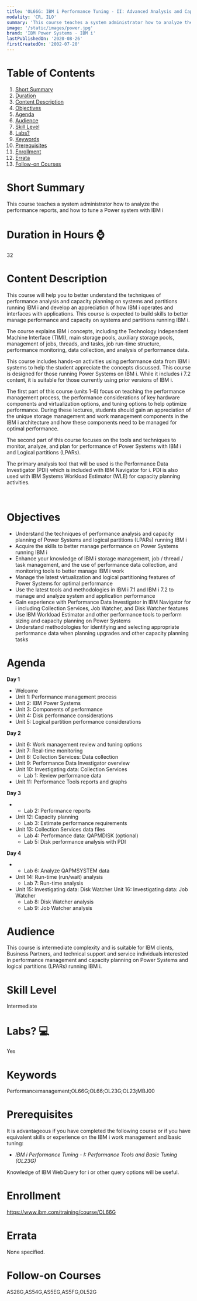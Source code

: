 ```yaml
---
title: 'OL66G: IBM i Performance Tuning - II: Advanced Analysis and Capacity Tuning'
modality: 'CR, ILO'
summary: 'This course teaches a system administrator how to analyze the performance reports, and how to tune a Power system with IBM i'
image: '/static/images/power.jpg'
brand: 'IBM Power Systems - IBM i'
lastPublishedOn: '2020-08-26'
firstCreatedOn: '2002-07-20'
---
```

# Table of Contents
1.  [Short Summary](#short-summary)
2.  [Duration](#duration-in-hours-)
3.  [Content Description](#content-description)
4.  [Objectives](#objectives)
5.  [Agenda](#agenda)
6.  [Audience](#audience)
7.  [Skill Level](#skill-level)
8.  [Labs?](#labs-)
9.  [Keywords](#keywords)
10. [Prerequisites](#prerequisites)
11. [Enrollment](#enrollment)
12. [Errata](#errata)
13. [Follow-on Courses](#follow-on-courses)

# Short Summary
This course teaches a system administrator how to analyze the performance reports, and how to tune a Power system with IBM i

# Duration in Hours ⌚
32

# Content Description
<p>This course will help you to better understand the techniques of performance analysis and capacity planning on systems and partitions running IBM i and develop an appreciation of how IBM i operates and interfaces with applications. This course is expected to build skills to better manage performance and capacity on systems and partitions running IBM i.</p>

<p>The course explains IBM i concepts, including the Technology Independent Machine Interface (TIMI), main storage pools, auxiliary storage pools, management of jobs, threads, and tasks, job run-time structure, performance monitoring, data collection, and analysis of performance data.</p>

<p>This course includes hands-on activities using performance data from IBM i systems to help the student appreciate the concepts discussed. This course is designed for those running Power Systems on IBM i. While it includes i 7.2 content, it is suitable for those currently using prior versions of IBM i.</p>

<p>The first part of this course (units 1-6) focus on teaching the performance management process, the performance considerations of key hardware components and virtualization options, and tuning options to help optimize performance. During these lectures, students should gain an appreciation of the unique storage management and work management components in the IBM i architecture and how these components need to be managed for optimal performance.</p>

<p>The second part of this course focuses on the tools and techniques to monitor, analyze, and plan for performance of Power Systems with IBM i and Logical partitions (LPARs).</p>

<p>The primary analysis tool that will be used is the Performance Data Investigator (PDI) which is included with IBM Navigator for i. PDI is also used with IBM Systems Workload Estimator (WLE) for capacity planning activities.</p>

<p>&nbsp;</p>

# Objectives
<ul>
	<li>Understand the techniques of performance analysis and capacity planning of Power Systems and logical partitions (LPARs) running IBM i</li>
	<li>Acquire the skills to better manage performance on Power Systems running IBM i</li>
	<li>Enhance your knowledge of IBM i storage management, job / thread / task management, and the use of performance data collection, and monitoring tools to better manage IBM i work</li>
	<li>Manage the latest virtualization and logical partitioning features of Power Systems for optimal performance</li>
	<li>Use the latest tools and methodologies in IBM i 7.1 and IBM i 7.2 to manage and analyze system and application performance</li>
	<li>Gain experience with Performance Data Investigator in IBM Navigator for i including Collection Services, Job Watcher, and Disk Watcher features</li>
	<li>Use IBM Workload Estimator and other performance tools to perform sizing and capacity planning on Power Systems</li>
	<li>Understand methodologies for identifying and selecting appropriate performance data when planning upgrades and other capacity planning tasks</li>
</ul>

# Agenda
<p><strong>Day 1</strong></p><ul><li>Welcome</li><li>Unit 1: Performance management process</li><li>Unit 2: IBM Power Systems</li><li>Unit 3: Components of performance</li><li>Unit 4: Disk performance considerations</li><li>Unit 5: Logical partition performance considerations</li></ul><p><strong>Day 2</strong></p><ul><li>Unit 6: Work management review and tuning options</li><li>Unit 7: Real-time monitoring</li><li>Unit 8: Collection Services: Data collection</li><li>Unit 9: Performance Data Investigator overview</li><li>Unit 10: Investigating data: Collection Services<ul><li>Lab 1: Review performance data</li></ul></li><li>Unit 11: Performance Tools reports and graphs</li></ul><p><strong>Day 3</strong></p><ul><li>&nbsp;<ul><li>Lab 2: Performance reports</li></ul></li><li>Unit 12: Capacity planning<ul><li>Lab 3: Estimate performance requirements</li></ul></li><li>Unit 13: Collection Services data files<ul><li>Lab 4: Performance data: QAPMDISK (optional)</li><li>Lab 5: Disk performance analysis with PDI</li></ul></li></ul><p><strong>Day 4</strong></p><ul><li>&nbsp;<ul><li>Lab 6: Analyze QAPMSYSTEM data</li></ul></li><li>Unit 14: Run-time (run/wait) analysis<ul><li>Lab 7: Run-time analysis</li></ul></li><li>Unit 15: Investigating data: Disk Watcher Unit 16: Investigating data: Job Watcher<ul><li>Lab 8: Disk Watcher analysis</li><li>Lab 9: Job Watcher analysis</li></ul></li></ul>

# Audience
<p>This course is intermediate complexity and is suitable for IBM clients, Business Partners, and technical support and service individuals interested in performance management and capacity planning on Power Systems and logical partitions (LPARs) running IBM i.</p>

# Skill Level
Intermediate

# Labs? 💻
Yes

# Keywords
Performancemanagement;OL66G;OL66;OL23G;OL23;MBJ00

# Prerequisites
<p>It is advantageous if you have completed the following course or if you have equivalent skills or experience on the IBM i work management and basic tuning:</p>

<ul>
	<li><em>IBM i Performance Tuning - I: Performance Tools and Basic Tuning (OL23G)</em></li>
</ul>

<p>Knowledge of IBM WebQuery for i or other query options will be useful.</p>

# Enrollment
https://www.ibm.com/training/course/OL66G

# Errata
None specified.

# Follow-on Courses
AS28G,AS54G,AS5EG,AS5FG,OL52G

